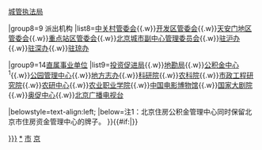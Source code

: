 {{navbox
|name=北京市人民政府
|title=[[北京市人民政府]]
|image={{中华人民共和国国徽|90}}
|state=collapsed
|bodyclass = hlist
|above=[[北京市人民政府办公厅|办公厅]]

|group1=25 组成部门
|list1=
* [[北京市发展和改革委员会|发展改革委]]
* [[北京市教育委员会|教委]]
* [[北京市科学技术委员会|科委]]
* [[北京市经济和信息化局|经济信息化局]]
* [[北京市民族宗教事务委员会|民宗委]]
* [[北京市公安局|公安局]]
* [[北京市民政局|民政局]]
* [[北京市司法局|司法局]]
* [[北京市财政局|财政局]]
* [[北京市人力资源和社会保障局|人力社保局]]
* [[北京市规划和自然资源委员会|规划自然资源委]]
* [[北京市生态环境局|生态环境局]]
* [[北京市住房和城乡建设委员会|住房城乡建设委]]
* [[北京市城市管理委员会|城管委]]
* [[北京市交通委员会|交通委]]
* [[北京市水务局|水务局]]
* [[北京市农业农村局|农业农村局]]
* [[北京市商务局|商务局]]
* [[北京市文化和旅游局|文旅局]]
* [[北京市卫生健康委员会|卫生健康委]]
* [[北京市退役军人事务局|退役军人局]]
* [[北京市应急管理局|应急局]]
* [[北京市市场监督管理局|市场监管局]]
* [[北京市审计局|审计局]]
* [[北京市人民政府外事办公室|外办]]

|group2=1 直属特设机构
|list2=
* [[北京市人民政府国有资产监督管理委员会|国资委]]

|group3=14 直属机构
|list3=
* [[北京市广播电视局|广电局]]
* [[北京市文物局|文物局]]
* [[北京市体育局|体育局]]
* [[北京市统计局|统计局]]
* [[北京市园林绿化局|园林绿化局]]
* [[北京市地方金融监督管理局|金融局]]
* [[北京市政务服务管理局|政务服务局]]
* [[北京市机关事务管理局|市管局]]
* [[北京市人民防空办公室|人防办]]
* [[北京市信访办公室|信访办]]
* [[北京市扶贫协作和支援合作工作领导小组办公室|扶贫办]]
* [[北京市人民政府研究室|研究室]]
* [[北京市知识产权局|知识产权局]]
* [[北京市医疗保障局|医保局]]

|group4=5 部门管理机构
|list4=
* <sup>[[北京市人民政府办公厅|政府办]]</sup>[[北京市人民政府参事室|参事室]]
* <sup>[[北京市司法局|司法局]]</sup>[[北京市监狱管理局|监狱管理局]]
* <sup>[[北京市发展和改革委员会|发展改革委]]</sup>[[北京市粮食和物资储备局|粮食和储备局]]
* <sup>[[北京市卫生健康委员会|卫生健康委]]</sup>[[北京市中医管理局|中医管理局]]
* <sup>[[北京市市场监督管理局|市场监管局]]</sup>[[北京市药品监督管理局|药监局]]

|group5=2 其他机构
|list5={{nowrap begin}}[[北京市文化执法总队|文化执法总队]]{{.w}}[[北京市城市管理综合行政执法局|城管执法局]]{{nowrap end}}

|group8=9 派出机构
|list8={{nowrap begin}}[[中关村科技园区管理委员会|中关村管委会]]{{.w}}[[北京经济技术开发区管理委员会|开发区管委会]]{{.w}}[[北京市人民政府天安门地区管理委员会|天安门地区管委会]]{{.w}}[[北京市重点站区管理委员会|重点站区管委会]]{{.w}}[[北京城市副中心管理委员会]]{{.w}}[[北京市人民政府驻上海办事处|驻沪办]]{{.w}}[[北京市人民政府驻深圳办事处|驻深办]]{{.w}}[[北京市人民政府驻海南办事处|驻琼办]]{{nowrap end}}

|group9=14[[北京市人民政府直属事业单位|直属事业单位]]
|list9={{nowrap begin}}[[北京市投资促进局|投资促进局]]{{.w}}[[北京市地质矿产勘查开发局|地勘局]]{{.w}}[[北京住房公积金管理中心|公积金中心]]<sup>1</sup>{{.w}}[[北京市公园管理中心|公园管理中心]]{{.w}}[[北京市地方志编纂委员会办公室|地方志办]]{{.w}}[[北京市科学技术研究院|科研院]]{{.w}}[[北京市农林科学院|农科院]]{{.w}}[[北京市市政工程研究院|市政工程研究院]]{{.w}}[[北京市农村经济研究中心|农研中心]]{{.w}}[[北京农业职业学院|农业职业学院]]{{.w}}[[中国电影博物馆]]{{.w}}[[国家大剧院]]{{.w}}[[北京奥运城市发展促进中心|奥促中心]]{{.w}}[[北京广播电视台]]{{nowrap end}}

|belowstyle=text-align:left;
|below=注1：北京住房公积金管理中心同时保留北京市住房资金管理中心的牌子。
}}{{#if:{{{1|}}}|[[Category:北京市人民政府{{{1|}}}]]}}<noinclude>
[[Category:北京市人民政府|*]]
[[Category:北京政府模板|市]]
[[Category:省级人民政府机构导航模板|京]]
</noinclude>